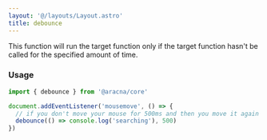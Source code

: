 ```yaml
---
layout: '@/layouts/Layout.astro'
title: debounce
---
```


This function will run the target function only if the target function hasn't be called for the specified amount of time.

### Usage

```ts
import { debounce } from '@aracna/core'

document.addEventListener('mousemove', () => {
  // if you don't move your mouse for 500ms and then you move it again the target function will be executed
  debounce(() => console.log('searching'), 500)
})
```
